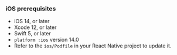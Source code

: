 ### iOS prerequisites

- iOS 14, or later
- Xcode 12, or later
- Swift 5, or later
- `platform :ios` version 14.0
- Refer to the `ios/Podfile` in your React Native project to update it.

